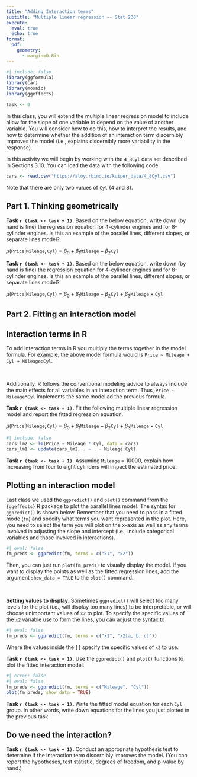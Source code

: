 ```yaml
---
title: "Adding Interaction terms"
subtitle: "Multiple linear regression -- Stat 230"
execute: 
  eval: true
  echo: true
format:
  pdf:
    geometry:
      - margin=0.8in
---
```


```r
#| include: false
library(ggformula)
library(car)
library(mosaic)
library(ggeffects)

task <- 0
```

\vspace{-0.5in}

In this class, you will extend the multiple linear regression model to include allow for the slope of one variable to depend on the value of another variable. You will consider how to do this, how to interpret the results, and how to determine whether the addition of an interaction term discernibly improves the model (i.e., explains discernibly more variability in the response).


In this activity we will begin by working with the `4_8Cyl` data set described in Sections 3.10. You can load the data with the following code

```r
cars <- read.csv("https://aloy.rbind.io/kuiper_data/4_8Cyl.csv")
```

Note that there are only two values of `Cyl` (4 and 8).

## Part 1. Thinking geometrically

**Task `r (task <- task + 1)`.** Based on the below equation, write down (by hand is fine) the regression equation for 4-cylinder engines and for 8-cylinder engines. Is this an example of the parallel lines, different slopes, or separate lines model?

$\mu(\mathtt{Price} | \mathtt{Mileage}, \mathtt{Cyl}) = \beta_0 + \beta_1 \mathtt{Mileage} + \beta_2 \mathtt{Cyl}$

\vfill

**Task `r (task <- task + 1)`.**  Based on the below equation, write down (by hand is fine) the regression equation for 4-cylinder engines and for 8-cylinder engines. Is this an example of the parallel lines, different slopes, or separate lines model?

$\mu(\mathtt{Price} | \mathtt{Mileage}, \mathtt{Cyl}) = \beta_0 + \beta_1 \mathtt{Mileage} + \beta_2 \mathtt{Cyl} + \beta_3\mathtt{Mileage} \times  \mathtt{Cyl}$

\vfill

\clearpage

## Part 2. Fitting an interaction model

:::{.callout-note}
# Interaction terms in R

To add interaction terms in R you multiply the terms together in the model formula. For example, the above model formula would is `Price ~ Mileage + Cyl + Mileage:Cyl`.

<br>

Additionally, R follows the conventional modeling advice to always include the main effects for all variables in an interaction term. Thus, `Price ~ Mileage*Cyl` implements the same model ad the previous formula.

:::

**Task `r (task <- task + 1)`.**  Fit the following multiple linear regression model and report the fitted regression equation. 

$\mu(\mathtt{Price} | \mathtt{Mileage}, \mathtt{Cyl}) = \beta_0 + \beta_1 \mathtt{Mileage} + \beta_2 \mathtt{Cyl} + \beta_3\mathtt{Mileage} \times  \mathtt{Cyl}$

```r
#| include: false
cars_lm2 <- lm(Price ~ Mileage * Cyl, data = cars)
cars_lm1 <- update(cars_lm2, . ~ . - Mileage:Cyl)
```


\vspace{0.75in}


**Task `r (task <- task + 1)`.** Assuming `Mileage` = 10000, explain how increasing from four to eight cylinders will impact the estimated price.


\vfill

:::{.callout-note}
## Plotting an interaction model

Last class we used the `ggpredict()` and `plot()` command from the `{ggeffects}` R package to plot the parallel lines model. The syntax for `ggpredict()` is shown below. Remember that you need to pass in a fitted mode (`fm`) and specify what terms you want represented in the plot. Here, you need to select the term you will plot on the x-axis as well as any terms involved in adjusting the slope and intercept (i.e., include categorical variables and those involved in interactions).

```r
#| eval: false
fm_preds <- ggpredict(fm, terms = c("x1", "x2"))
```

Then, you can just run `plot(fm_preds)` to visually display the model. If you want to display the points as well as the fitted regression lines, add the argument `show_data = TRUE` to the `plot()` command.

<br>

**Setting values to display**.
Sometimes `ggpredict()` will select too many levels for the plot (i.e., will display too many lines) to be interpretable, or will choose unimportant values of `x2` to plot. To specify the specific values of the `x2` variable use to form the lines, you can adjust the syntax to 

```r
#| eval: false
fm_preds <- ggpredict(fm, terms = c("x1", "x2[a, b, c]"))
```

Where the values inside the `[]` specify the specific values of `x2` to use.
:::

\clearpage

**Task `r (task <- task + 1)`.** Use the `ggpredict()` and `plot()` functions to plot the fitted interaction model.


```r
#| error: false
#| eval: false
fm_preds <- ggpredict(fm, terms = c("Mileage", "Cyl"))
plot(fm_preds, show_data = TRUE)
```


\bigskip

**Task `r (task <- task + 1)`.** Write the fitted model equation for each `Cyl` group. In other words, write down equations for the lines you just plotted in the previous task. 

\vspace{1.5in}

## Do we need the interaction?

**Task `r (task <- task + 1)`.** Conduct an appropriate hypothesis test to determine if the interaction term discernibly improves the model. (You can report the hypotheses, test statistic, degrees of freedom, and p-value by hand.)



